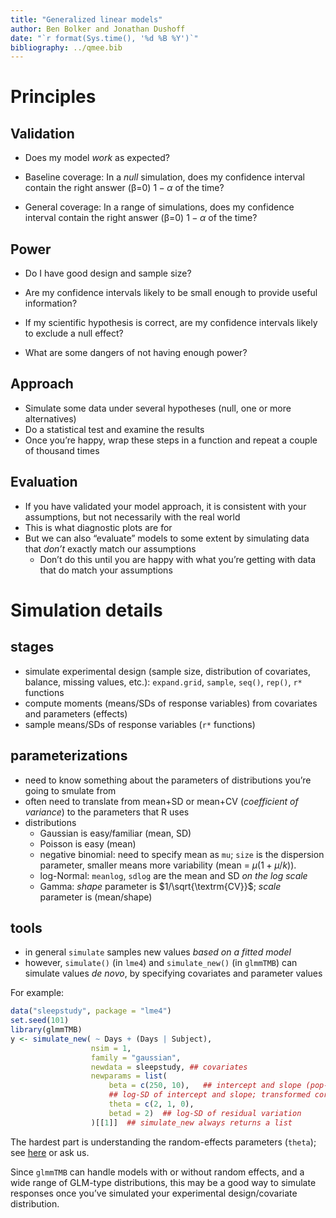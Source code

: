 ```yaml
---
title: "Generalized linear models"
author: Ben Bolker and Jonathan Dushoff
date: "`r format(Sys.time(), '%d %B %Y')`"
bibliography: ../qmee.bib
---
```


# Principles

## Validation

* Does my model _work_ as expected?

* Baseline coverage: In a _null_ simulation, does my confidence interval contain the right answer (β=0) $1-\alpha$ of the time? 
* General coverage: In a range of simulations, does my confidence interval contain the right answer (β=0) $1-\alpha$ of the time? 

## Power 

* Do I have good design and sample size?

* Are my confidence intervals likely to be small enough to provide useful information? 
* If my scientific hypothesis is correct, are my confidence intervals likely to exclude a null effect?

* What are some dangers of not having enough power?

## Approach

* Simulate some data under several hypotheses (null, one or more alternatives)
* Do a statistical test and examine the results
* Once you're happy, wrap these steps in a function and repeat a couple of thousand times

## Evaluation

* If you have validated your model approach, it is consistent with your assumptions, but not necessarily with the real world
* This is what diagnostic plots are for
* But we can also “evaluate” models to some extent by simulating data that _don't_ exactly match our assumptions
	* Don't do this until you are happy with what you're getting with data that do match your assumptions

# Simulation details

## stages

* simulate experimental design (sample size, distribution of covariates, balance, missing values, etc.): `expand.grid`, `sample`, `seq()`, `rep()`, `r*` functions
* compute moments (means/SDs of response variables) from covariates and parameters (effects)
* sample means/SDs of response variables (`r*` functions)

## parameterizations

* need to know something about the parameters of distributions you're going to smulate from
* often need to translate from mean+SD or mean+CV (*coefficient of variance*) to the parameters that R uses
* distributions
   * Gaussian is easy/familiar (mean, SD)
   * Poisson is easy (mean)
   * negative binomial: need to specify mean as `mu`; `size` is the dispersion parameter, smaller means more variability (mean = $\mu (1+\mu/k)$).
   * log-Normal: `meanlog`, `sdlog` are the mean and SD *on the log scale*
   * Gamma: *shape* parameter is $1/\sqrt{\textrm{CV}}$; *scale* parameter is (mean/shape)

## tools

* in general `simulate` samples new values *based on a fitted model*
* however, `simulate()` (in `lme4`) and `simulate_new()` (in `glmmTMB`) can simulate values *de novo*, by specifying covariates and parameter values

For example:

```r
data("sleepstudy", package = "lme4")
set.seed(101)
library(glmmTMB)
y <- simulate_new( ~ Days + (Days | Subject),
                  nsim = 1,
                  family = "gaussian",
                  newdata = sleepstudy, ## covariates
                  newparams = list(
                      beta = c(250, 10),   ## intercept and slope (pop-level)
                      ## log-SD of intercept and slope; transformed correlation
                      theta = c(2, 1, 0),
                      betad = 2)  ## log-SD of residual variation
                  )[[1]]  ## simulate_new always returns a list
```

The hardest part is understanding the random-effects parameters (`theta`); see [here](https://glmmtmb.github.io/glmmTMB/articles/covstruct.html) or ask us.

Since `glmmTMB` can handle models with or without random effects, and a wide range of GLM-type distributions, this may be a good way to simulate responses once you've simulated your experimental design/covariate distribution.
